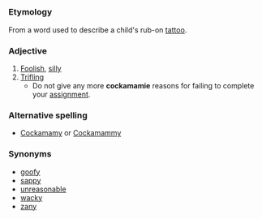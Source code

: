 =={{En}}==
===Etymology===
From a word used to describe a child's rub-on [[tattoo]]. 
===Adjective===
# [[Foolish]], [[silly]]
# [[Trifling]]
#* Do not give any more '''cockamamie''' reasons for failing to complete your [[assignment]].
===Alternative spelling===
* [[Cockamamy]] or [[Cockamammy]]
=== Synonyms ===
*[[goofy]]
*[[sappy]]
*[[unreasonable]]
*[[wacky]]
*[[zany]]